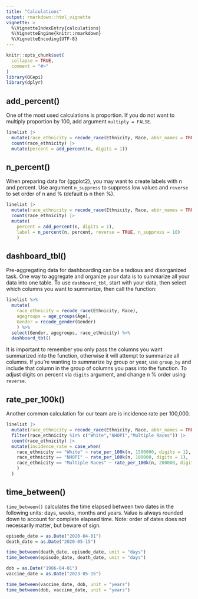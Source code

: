 ```yaml
---
title: "Calculations"
output: rmarkdown::html_vignette
vignette: >
  %\VignetteIndexEntry{calculations}
  %\VignetteEngine{knitr::rmarkdown}
  %\VignetteEncoding{UTF-8}
---
```


```r
knitr::opts_chunk$set(
  collapse = TRUE,
  comment = "#>"
)
library(OCepi)
library(dplyr)
```

## add_percent()

One of the most used calculations is proportion. If you do not want to multiply proportion by 100, add argument `multiply = FALSE`.

```r
linelist |>
  mutate(race_ethnicity = recode_race(Ethnicity, Race, abbr_names = TRUE)) |>
  count(race_ethnicity) |>
  mutate(percent = add_percent(n, digits = 1))
```

## n_percent()

When preparing data for {ggplot2}, you may want to create labels with n and percent. Use argument `n_suppress` to suppress low values and `reverse` to set order of n and % (default is n then %).

```r
linelist |>
  mutate(race_ethnicity = recode_race(Ethnicity, Race, abbr_names = TRUE)) |>
  count(race_ethnicity) |>
  mutate(
    percent = add_percent(n, digits = 1),
    label = n_percent(n, percent, reverse = TRUE, n_suppress = 10)
    )
```

## dashboard_tbl()

Pre-aggregating data for dashboarding can be a tedious and disorganized task. One way to aggregate and organize your data is to summarize all your data into one table. To use `dashboard_tbl`, start with your data, then select which columns you want to summarize, then call the function:

```r
linelist %>%
  mutate(
    race_ethnicity = recode_race(Ethnicity, Race),
    agegroups = age_groups(Age),
    Gender = recode_gender(Gender)
    ) %>%
  select(Gender, agegroups, race_ethnicity) %>%
  dashboard_tbl()
```

It is important to remember you only pass the columns you want summarized into the function, otherwise it will attempt to summarize all columns. If you're wanting to summarize by group or year, use `group_by` and include that column in the group of columns you pass into the function. To adjust digits on percent via `digits` argument, and change n % order using `reverse`.

## rate_per_100k()

Another common calculation for our team are is incidence rate per 100,000.

```r
linelist |>
  mutate(race_ethnicity = recode_race(Ethnicity, Race, abbr_names = TRUE)) |>
  filter(race_ethnicity %in% c("White","NHOPI","Multiple Races")) |>
  count(race_ethnicity) |>
  mutate(incidence_rate = case_when(
    race_ethnicity == "White" ~ rate_per_100k(n, 1500000, digits = 1),
    race_ethnicity == "NHOPI" ~ rate_per_100k(n, 100000, digits = 1),
    race_ethnicity == "Multiple Races" ~ rate_per_100k(n, 200000, digits = 1)
    )
  )
```

## time_between()

`time_between()` calculates the time elapsed between two dates in the following units: days, weeks, months and years. Value is always rounded down to account for complete elapsed time. Note: order of dates does not necessarily matter, but beware of sign.

```r
episode_date = as.Date("2020-04-01")
death_date = as.Date("2020-05-15")

time_between(death_date, episode_date, unit = "days")
time_between(episode_date, death_date, unit = "days")

dob = as.Date("1986-04-01")
vaccine_date = as.Date("2023-05-15")

time_between(vaccine_date, dob, unit = "years")
time_between(dob, vaccine_date, unit = "years")
```
